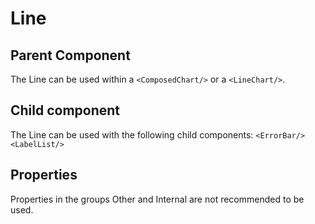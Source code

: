 
# Line

<Meta of={ComponentStories} />

<Canvas>
  <Story name="API" of={ComponentStories} />
</Canvas>

## Parent Component

The Line can be used within a `<ComposedChart/>` or a `<LineChart/>`.

## Child component

The Line can be used with the following child components: `<ErrorBar/>` `<LabelList/>`

## Properties

Properties in the groups Other and Internal are not recommended to be used.

<Controls of={ComponentStories.API} />
